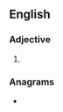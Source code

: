 ==English==

===Adjective===
{{head|en|adjective comparative form}}

# {{en-comparative of|cagy}}

===Anagrams===
* {{anagrams|en|Gracie|e-cigar}}